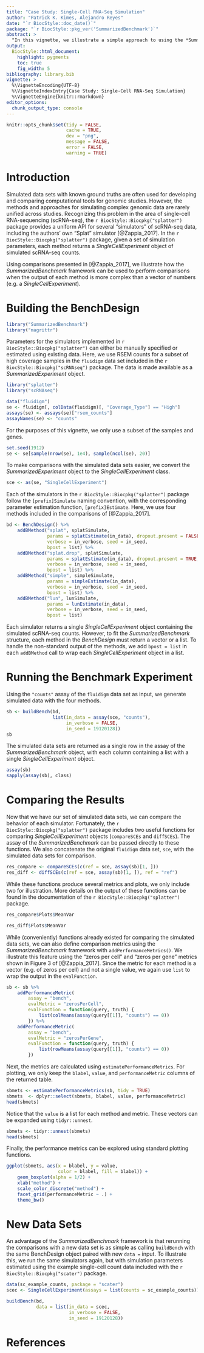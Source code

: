 ```yaml
---
title: "Case Study: Single-Cell RNA-Seq Simulation"
author: "Patrick K. Kimes, Alejandro Reyes"
date: "`r BiocStyle::doc_date()`"
package: "`r BiocStyle::pkg_ver('SummarizedBenchmark')`"
abstract: >
  "In this vignette, we illustrate a simple approach to using the *SummarizedBenchmark* framework for organizing benchmarks with complex outputs, i.e. when methods return non-vector-like objects. This approach is demonstrated with a comparison of simulators for single-cell RNA-seq data implemented in the `r BiocStyle::Biocpkg("splatter")` package. SummarizedBenchmark package version: `r packageVersion("SummarizedBenchmark")`"
output:
  BiocStyle::html_document:
    highlight: pygments
    toc: true
    fig_width: 5
bibliography: library.bib
vignette: >
  %\VignetteEncoding{UTF-8}
  %\VignetteIndexEntry{Case Study: Single-Cell RNA-Seq Simulation}
  %\VignetteEngine{knitr::rmarkdown}
editor_options: 
  chunk_output_type: console
---
```


```r
knitr::opts_chunk$set(tidy = FALSE,
                      cache = TRUE,
                      dev = "png",
                      message = FALSE,
                      error = FALSE,
                      warning = TRUE)
```

# Introduction

Simulated data sets with known ground truths are often used for developing and comparing computational tools for genomic studies. However, the methods and approaches for simulating complex genomic data are rarely unified across studies. Recognizing this problem in the area of single-cell RNA-sequencing (scRNA-seq), the `r BiocStyle::Biocpkg("splatter")` package provides a uniform API for several "simulators" of scRNA-seq data, including the authors' own "Splat" simulator [@Zappia_2017]. In the `r BiocStyle::Biocpkg("splatter")` package, given a set of simulation parameters, each method returns a _SingleCellExperiment_ object of simulated scRNA-seq counts. 

Using comparisons presented in [@Zappia_2017], we illustrate how the *SummarizedBenchmark* framework can be used to perform comparisons when the output of each method is more complex than a vector of numbers (e.g. a *SingleCellExperiment*).

# Building the BenchDesign

```r
library("SummarizedBenchmark")
library("magrittr")
```

Parameters for the simulators implemented in `r BiocStyle::Biocpkg("splatter")` can either be manually specified or estimated using existing data. Here, we use RSEM counts for a subset of high coverage samples in the `fluidigm` data set included in the `r BiocStyle::Biocpkg("scRNAseq")` package. The data is made available as a _SummarizedExperiment_ object.

```r
library("splatter")
library("scRNAseq")

data("fluidigm")
se <- fluidigm[, colData(fluidigm)[, "Coverage_Type"] == "High"]
assays(se) <- assays(se)["rsem_counts"]
assayNames(se) <- "counts"
```

For the purposes of this vignette, we only use a subset of the samples and genes.

```r
set.seed(1912)
se <- se[sample(nrow(se), 1e4), sample(ncol(se), 20)]
```

To make comparisons with the simulated data sets easier, we convert the _SummarizedExperiment_ object to the _SingleCellExperiment_ class.

```r
sce <- as(se, "SingleCellExperiment")
```

Each of the simulators in the `r BiocStyle::Biocpkg("splatter")` package follow the `[prefix]Simulate` naming convention, with the corresponding parameter estimation function, `[prefix]Estimate`. Here, we use four methods included in the comparisons of [@Zappia_2017].

```r
bd <- BenchDesign() %>%
    addBMethod("splat", splatSimulate,
               params = splatEstimate(in_data), dropout.present = FALSE,
               verbose = in_verbose, seed = in_seed,
               bpost = list) %>% 
    addBMethod("splat.drop", splatSimulate,
               params = splatEstimate(in_data), dropout.present = TRUE, 
               verbose = in_verbose, seed = in_seed,
               bpost = list) %>% 
    addBMethod("simple", simpleSimulate,
               params = simpleEstimate(in_data),
               verbose = in_verbose, seed = in_seed, 
               bpost = list) %>%
    addBMethod("lun", lunSimulate,
               params = lunEstimate(in_data),
               verbose = in_verbose, seed = in_seed,
               bpost = list)
```

Each simulator returns a single _SingleCellExperiment_ object containing the simulated scRNA-seq counts. However, to fit the _SummarizedBenchmark_ structure, each method in the _BenchDesign_ must return a vector or a list. To handle the non-standard output of the methods, we add `bpost = list` in each `addBMethod` call to wrap each _SingleCellExperiment_ object in a list. 

# Running the Benchmark Experiment

Using the `"counts"` assay of the `fluidigm` data set as input, we generate simulated data with the four methods.

```r
sb <- buildBench(bd,
                 list(in_data = assay(sce, "counts"),
                      in_verbose = FALSE,
                      in_seed = 19120128))
sb
```

The simulated data sets are returned as a single row in the assay of the _SummarizedBenchmark_ object, with each column containing a list with a single _SingleCellExperiment_ object.

```r
assay(sb)
sapply(assay(sb), class)
```

# Comparing the Results

Now that we have our set of simulated data sets, we can compare the behavior of each simulator. Fortunately, the `r BiocStyle::Biocpkg("splatter")` package includes two useful functions for comparing _SingleCellExperiment_ objects (`compareSCEs` and `diffSCEs`). The assay of the _SummarizedBenchmark_ can be passed directly to these functions. We also concatenate the original `fluidigm` data set, `sce`, with the simulated data sets for comparison.

```r
res_compare <- compareSCEs(c(ref = sce, assay(sb)[1, ]))
res_diff <- diffSCEs(c(ref = sce, assay(sb)[1, ]), ref = "ref")
```

While these functions produce several metrics and plots, we only include two for illustration. More details on the output of these functions can be found in the documentation of the `r BiocStyle::Biocpkg("splatter")` package.

```r
res_compare$Plots$MeanVar

res_diff$Plots$MeanVar
```

While (conveniently) functions already existed for comparing the simulated data sets, we can also define comparison metrics using the _SummarizedBenchmark_ framework with `addPerformanceMetrics()`. We illustrate this feature using the "zeros per cell" and "zeros per gene" metrics shown in Figure 3 of [@Zappia_2017]. Since the metric for each method is a vector (e.g. of zeros per cell) and not a single value, we again use `list` to wrap the output in the `evalFunction`. 

```r
sb <- sb %>%
    addPerformanceMetric(
        assay = "bench",
        evalMetric = "zerosPerCell",
        evalFunction = function(query, truth) {
            list(colMeans(assay(query[[1]], "counts") == 0))
        }) %>%
    addPerformanceMetric(
        assay = "bench",
        evalMetric = "zerosPerGene",
        evalFunction = function(query, truth) {
            list(rowMeans(assay(query[[1]], "counts") == 0))
        })
```

Next, the metrics are calculated using `estimatePerformanceMetrics`. For plotting, we only keep the `blabel`, `value`, and `performanceMetric` columns of the returned table.

```r
sbmets <- estimatePerformanceMetrics(sb, tidy = TRUE)
sbmets  <- dplyr::select(sbmets, blabel, value, performanceMetric)
head(sbmets)
```

Notice that the `value` is a list for each method and metric. These vectors can be expanded using `tidyr::unnest`.

```r
sbmets <- tidyr::unnest(sbmets)
head(sbmets)
```

Finally, the performance metrics can be explored using standard plotting functions.

```r
ggplot(sbmets, aes(x = blabel, y = value,
                   color = blabel, fill = blabel)) +
    geom_boxplot(alpha = 1/2) +
    xlab("method") +
    scale_color_discrete("method") + 
    facet_grid(performanceMetric ~ .) +
    theme_bw()
```

# New Data Sets

An advantage of the _SummarizedBenchmark_ framework is that rerunning the comparisons with a new data set is as simple as calling `buildBench` with the same BenchDesign object paired with new `data =` input. To illustrate this, we run the same simulators again, but with simulation parameters estimated using the example single-cell count data included with the `r BiocStyle::Biocpkg("scater")` package.

```r
data(sc_example_counts, package = "scater")
scec <- SingleCellExperiment(assays = list(counts = sc_example_counts))

buildBench(bd, 
           data = list(in_data = scec,
                       in_verbose = FALSE,
                       in_seed = 19120128))
```

# References
